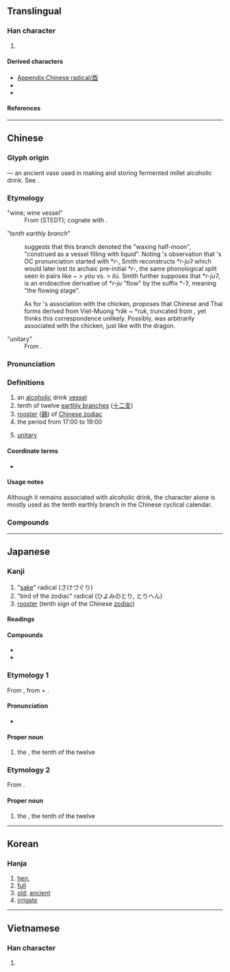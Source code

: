 {{also|丣|西}}
{{character info}}
{{character info|⾣}}
==Translingual==
{{stroke order|type=animate}}

===Han character===
{{Han char|rn=164|rad=酉|as=00|sn=7|four=10600|canj=MCWM|ids=⿴西一}}

# {{mul-kangxi radical-def}}

====Derived characters====
* [[Appendix:Chinese radical/酉]]
* {{l|mul|[[𫢞]], [[唒]], [[𡜳]], [[𢭳]], [[𬌲]], [[逎]], [[𣁹]], [[梄]], [[𥙫]], [[𥆺]], [[𥟁]], [[綇]]([[𦈋]]), [[𧣮]], [[𨁪]], [[輏]], [[𩳜]], [[鯂]]}}
* {{l|mul|[[𫹉]], [[𡷾]], [[莤]], [[蒏]], [[𥭛]], [[𩭓]], [[𠩚]], [[庮]], [[㾞]], [[槱]], [[歠]], [[𠥤]]}}

====References====
{{Han ref|kx=1280.020|dkj=39763|dj=1778.360|hdz=63572.010|uh=9149}}

----

==Chinese==
{{zh-forms|alt=丣}}

===Glyph origin===
{{Han etym}}
{{liushu|p}} — an ancient vase used in making and storing fermented millet alcoholic drink. See {{zh-l|*酒}}.

===Etymology===
;"wine; wine vessel"
: From {{inh|zh|sit-pro|*jəw||liquor}} (STEDT); cognate with {{och-l|酒|wine}}.

; "''tenth earthly branch''"
: {{zh-ref|Smith (2011)}} suggests that this branch denoted the "waxing half-moon", "construed as a vessel filling with liquid". Noting {{zh-ref|Schuessler (2007)}}'s observation that {{zh-l|酉}}'s OC pronunciation started with *''r-'', Smith reconstructs *''r-juʔ'' which would later lost its archaic pre-initial *''r-'', the same phonological split seen in pairs like {{och-l|游|tr=}} ~ {{och-l|遊|tr=*ju|to flow, to roam}} > ''yóu'' vs. {{och-l|流|tr=*r-ju|flow}} > ''liú''. Smith further supposes that *''r-juʔ'', is an endoactive derivative of *''r-ju'' "flow" by the suffix *-ʔ, meaning "the flowing stage".

: As for {{zh-l|酉}}'s association with the chicken, {{zh-ref|Norman (1985)}} proposes that Chinese and Thai forms derived from Viet-Muong *''rə̆k'' ~ *''ruk'', truncated from {{cog|mkh-vie-pro|*r-kaː||chicken}}, yet {{zh-ref|Ferlus (2013)}} thinks this correspondence unlikely. Possibly, {{zh-l|酉}} was arbitrarily associated with the chicken, just like {{zh-l|辰}} with the dragon.

;“unitary”
:From {{bor|zh|en|unitary|'''u'''nitary}}.

===Pronunciation===
{{zh-pron
|m=yǒu
|c=jau5
|h=pfs=yû
|md=iù
|mn=iú
|w=3hhieu
|mc=y
|oc=y
|cat=n,a
}}

===Definitions===
{{zh-hanzi}}

# an [[alcoholic]] drink [[vessel]]
# tenth of twelve [[earthly branch]]es ([[十二支]])
# [[rooster]] ([[鷄]]) of [[W:Chinese zodiac|Chinese zodiac]]
# the period from 17:00 to 19:00
# {{lb|zh|mathematics}} [[unitary]]

====Coordinate terms====
* {{list:earthly branches/zh}}

====Usage notes====
Although it remains associated with alcoholic drink, the character alone is mostly used as the tenth earthly branch in the Chinese cyclical calendar.

===Compounds===
{{zh-der|三酉|卯酉|卯酉參辰|卯酉子午|參辰卯酉|子午卯酉|才貫二酉|書畫卯酉|書通二酉|酉字牌|酉時|酉陽雜俎|鬼酉上車|酉群}}

----

==Japanese==

===Kanji===
{{ja-kanji|grade=n|rs=酉00}}

# "[[sake]]" radical (さけづぐり)
# "bird of the zodiac" radical (ひよみのとり, とりへん)
# [[rooster]] (tenth sign of the Chinese [[zodiac]])

====Readings====
{{ja-readings
|goon=ゆ
|kanon=ゆう<いう
|kun=とり-
|nanori=なが, みのる
}}

====Compounds====
* {{ja-r|卯酉線|ぼうゆうせん}}
* {{ja-r|酉年|とりどし}}

===Etymology 1===
{{ja-kanjitab|とり|yomi=k}}
{{wp|lang=ja}}
From {{m|ja|鶏|tr=niwatori, tori||[[chicken]]}}, from {{m|ja|庭|tr=niwa||[[garden]]}} + {{m|ja|鳥|tr=tori||[[bird]]}}.

====Pronunciation====
{{ja-pron|acc=0|y=k|とり}}
* {{hmp|ja|sort=とり|鳥|鶏}}

====Proper noun====
{{ja-pos|proper|とり}}

# the {{w|Rooster (zodiac)|Rooster}}, the tenth of the twelve {{w|Earthly Branches}}

===Etymology 2===
{{ja-kanjitab|ゆう|yomi=o}}
From {{der|ja|ltc|酉|tr=yuw<sup>X</sup>|sort=ゆう}}.

====Proper noun====
{{ja-pos|proper|ゆう|hhira=いう}}

# the {{w|Rooster (zodiac)|Rooster}}, the tenth of the twelve {{w|Earthly Branches}}

{{cln|ja|words with multiple readings}}
{{topics|ja|Earthly branches|sort=とり}}

----

==Korean==

===Hanja===
{{ko-hanja/new|[[닭]]/[[열째]] [[지지]]|유}}

# [[hen]],
# [[full]]
# [[old]]; [[ancient]]
# [[irrigate]]

----

==Vietnamese==

===Han character===
{{vi-readings|reading=[[dấu]], [[dậu]], [[giấu]], [[giậu]]|rs=酉00}}

# {{rfdef|vi|sort=酉00}}

[[Category:CJKV radicals| ]]